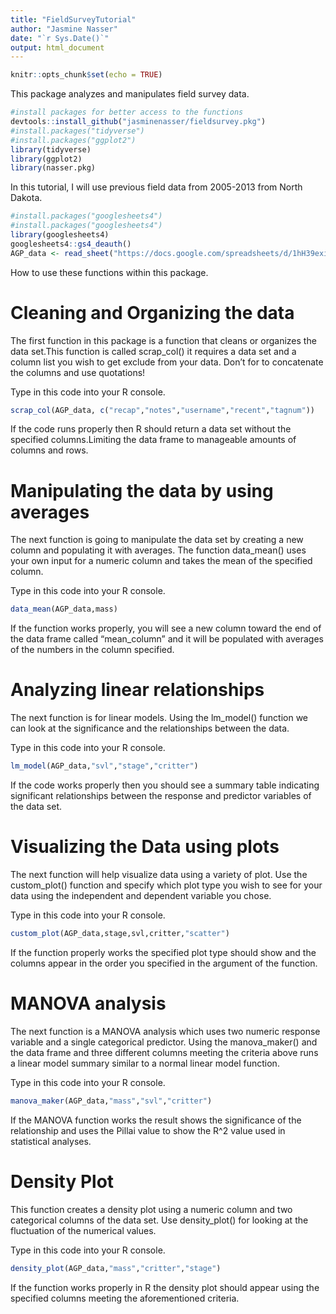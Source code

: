 ```yaml
---
title: "FieldSurveyTutorial"
author: "Jasmine Nasser"
date: "`r Sys.Date()`"
output: html_document
---
```


```r
knitr::opts_chunk$set(echo = TRUE)
```

This package analyzes and manipulates field survey data.

```R
#install packages for better access to the functions
devtools::install_github("jasminenasser/fieldsurvey.pkg")
#install.packages("tidyverse")
#install.packages("ggplot2")
library(tidyverse)
library(ggplot2)
library(nasser.pkg)
```

In this tutorial, I will use previous field data from 2005-2013 from North Dakota.

```r
#install.packages("googlesheets4")
#install.packages("googlesheets4")
library(googlesheets4)
googlesheets4::gs4_deauth()
AGP_data <- read_sheet("https://docs.google.com/spreadsheets/d/1hH39exibZwdQyr3IsLzxBMXpfCz0qVN-4mAe673PPpQ/edit?usp=sharing")

```

How to use these functions within this package.

# Cleaning and Organizing the data

The first function in this package is a function that cleans or organizes the data set.This function is called scrap_col() it requires a data set and a column list you wish to get exclude from your data. Don't for to concatenate the columns and use quotations!

Type in this code into your R console.
```r
scrap_col(AGP_data, c("recap","notes","username","recent","tagnum"))
```

If the code runs properly then R should return a data set without the specified columns.Limiting the data frame to manageable amounts of columns and rows.

# Manipulating the data by using averages

The next function is going to manipulate the data set by creating a new column and populating it with averages. The function data_mean() uses your own input for a numeric column and takes the mean of the specified column.

Type in this code into your R console.
```r
data_mean(AGP_data,mass)
```

If the function works properly, you will see a new column toward the end of the data frame called "mean_column" and it will be populated with averages of the numbers in the column specified.

# Analyzing linear relationships
The next function is for linear models. Using the lm_model() function we can look at the significance and the relationships between the data.

Type in this code into your R console.
```r
lm_model(AGP_data,"svl","stage","critter")

```

If the code works properly then you should see a summary table indicating significant relationships between the response and predictor variables of the data set.

# Visualizing the Data using plots
The next function will help visualize data using a variety of plot. Use the custom_plot() function and specify which plot type you wish to see for your data using the independent and dependent variable you chose.

Type in this code into your R console.
```r
custom_plot(AGP_data,stage,svl,critter,"scatter")

```

If the function properly works the specified plot type should show and the columns appear in the order you specified in the argument of the function.

# MANOVA analysis
The next function is a MANOVA analysis which uses two numeric response variable and a single categorical predictor. Using the manova_maker() and the data frame and three different columns meeting the criteria above runs a linear model summary similar to a normal linear model function.

Type in this code into your R console.
```r
manova_maker(AGP_data,"mass","svl","critter")

```

If the MANOVA function works the result shows the significance of the relationship and uses the Pillai value to show the R\^2 value used in statistical analyses.

# Density Plot

This function creates a density plot using a numeric column and two categorical columns of the data set. Use density_plot() for looking at the fluctuation of the numerical values.

Type in this code into your R console.
```r
density_plot(AGP_data,"mass","critter","stage")

```

If the function works properly in R the density plot should appear using the specified columns meeting the aforementioned criteria.
